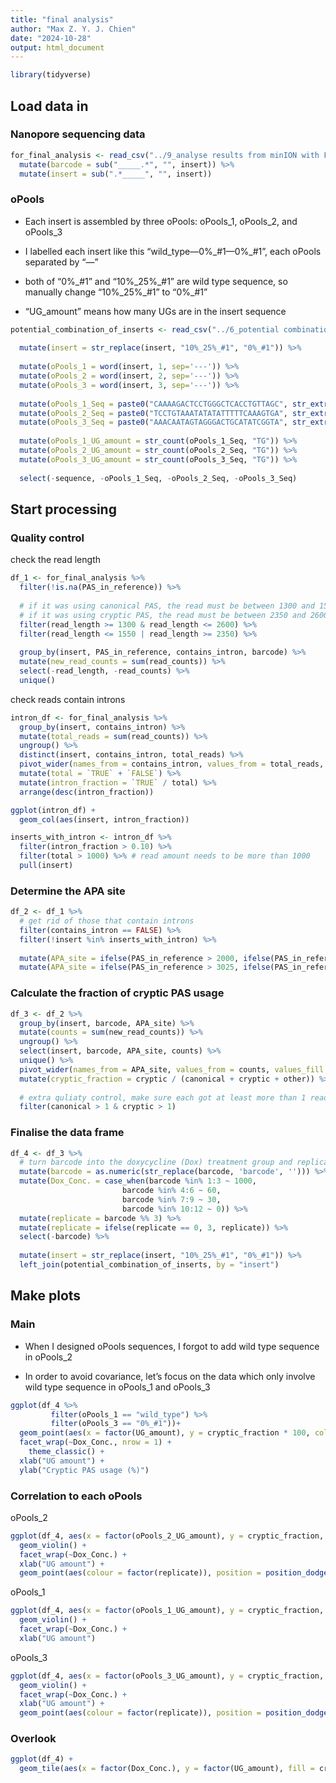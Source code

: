 ```yaml
---
title: "final analysis"
author: "Max Z. Y. J. Chien"
date: "2024-10-28"
output: html_document
---
```


```r
library(tidyverse)
```

## Load data in

### Nanopore sequencing data

```r
for_final_analysis <- read_csv("../9_analyse results from minION with Flow Cell (R10.4.1)/for_final_analysis.csv.gz") %>% 
  mutate(barcode = sub("_____.*", "", insert)) %>% 
  mutate(insert = sub(".*_____", "", insert))
```

### oPools

-   Each insert is assembled by three oPools: oPools_1, oPools_2, and oPools_3

-   I labelled each insert like this "wild_type---0%\_#1---0%\_#1", each oPools separated by "---"

-   both of "0%\_#1" and "10%\_25%\_#1" are wild type sequence, so manually change "10%\_25%\_#1" to "0%\_#1"

-   "UG_amount" means how many UGs are in the insert sequence

```r
potential_combination_of_inserts <- read_csv("../6_potential combination after Gibson assembly/CSV_file_of_potential_combination_of_inserts.csv") %>% 
  
  mutate(insert = str_replace(insert, "10%_25%_#1", "0%_#1")) %>% 
  
  mutate(oPools_1 = word(insert, 1, sep='---')) %>% 
  mutate(oPools_2 = word(insert, 2, sep='---')) %>% 
  mutate(oPools_3 = word(insert, 3, sep='---')) %>% 
  
  mutate(oPools_1_Seq = paste0("CAAAAGACTCCTGGGCTCACCTGTTAGC", str_extract(sequence, paste0("(?<=", "CAAAAGACTCCTGGGCTCACCTGTTAGC", ").*?(?=", "TCCTGTAAATATATATTTTTCAAAGTGA", ")")), "TCCTGTAAATATATATTTTTCAAAGTGA")) %>% 
  mutate(oPools_2_Seq = paste0("TCCTGTAAATATATATTTTTCAAAGTGA", str_extract(sequence, paste0("(?<=", "TCCTGTAAATATATATTTTTCAAAGTGA", ").*?(?=", "AAACAATAGTAGGGACTGCATATCGGTA", ")")), "AAACAATAGTAGGGACTGCATATCGGTA")) %>% 
  mutate(oPools_3_Seq = paste0("AAACAATAGTAGGGACTGCATATCGGTA", str_extract(sequence, paste0("(?<=", "AAACAATAGTAGGGACTGCATATCGGTA", ").*?(?=", "ACGAGAAGGGAACGGGGACTGCAGCCCT", ")")), "ACGAGAAGGGAACGGGGACTGCAGCCCT")) %>% 
  
  mutate(oPools_1_UG_amount = str_count(oPools_1_Seq, "TG")) %>% 
  mutate(oPools_2_UG_amount = str_count(oPools_2_Seq, "TG")) %>% 
  mutate(oPools_3_UG_amount = str_count(oPools_3_Seq, "TG")) %>% 
  
  select(-sequence, -oPools_1_Seq, -oPools_2_Seq, -oPools_3_Seq)
```

## Start processing

### Quality control

check the read length

```r
df_1 <- for_final_analysis %>% 
  filter(!is.na(PAS_in_reference)) %>% 
  
  # if it was using canonical PAS, the read must be between 1300 and 1550 bp long
  # if it was using cryptic PAS, the read must be between 2350 and 2600 bp long
  filter(read_length >= 1300 & read_length <= 2600) %>% 
  filter(read_length <= 1550 | read_length >= 2350) %>% 
  
  group_by(insert, PAS_in_reference, contains_intron, barcode) %>% 
  mutate(new_read_counts = sum(read_counts)) %>%
  select(-read_length, -read_counts) %>% 
  unique()
```

check reads contain introns

```r
intron_df <- for_final_analysis %>% 
  group_by(insert, contains_intron) %>% 
  mutate(total_reads = sum(read_counts)) %>% 
  ungroup() %>% 
  distinct(insert, contains_intron, total_reads) %>% 
  pivot_wider(names_from = contains_intron, values_from = total_reads, values_fill = 0) %>% 
  mutate(total = `TRUE` + `FALSE`) %>% 
  mutate(intron_fraction = `TRUE` / total) %>% 
  arrange(desc(intron_fraction))

ggplot(intron_df) + 
  geom_col(aes(insert, intron_fraction))

inserts_with_intron <- intron_df %>% 
  filter(intron_fraction > 0.10) %>% 
  filter(total > 1000) %>% # read amount needs to be more than 1000
  pull(insert)
```

### Determine the APA site

```r
df_2 <- df_1 %>% 
  # get rid of those that contain introns
  filter(contains_intron == FALSE) %>% 
  filter(!insert %in% inserts_with_intron) %>% 
  
  mutate(APA_site = ifelse(PAS_in_reference > 2000, ifelse(PAS_in_reference < 2100, "canonical", "other"), "other")) %>% 
  mutate(APA_site = ifelse(PAS_in_reference > 3025, ifelse(PAS_in_reference < 3125, "cryptic", APA_site), APA_site))
```

### Calculate the fraction of cryptic PAS usage

```r
df_3 <- df_2 %>% 
  group_by(insert, barcode, APA_site) %>% 
  mutate(counts = sum(new_read_counts)) %>% 
  ungroup() %>% 
  select(insert, barcode, APA_site, counts) %>% 
  unique() %>% 
  pivot_wider(names_from = APA_site, values_from = counts, values_fill = 0) %>% 
  mutate(cryptic_fraction = cryptic / (canonical + cryptic + other)) %>% 
  
  # extra quliaty control, make sure each got at least more than 1 read
  filter(canonical > 1 & cryptic > 1)
```

### Finalise the data frame

```r
df_4 <- df_3 %>% 
  # turn barcode into the doxycycline (Dox) treatment group and replicate
  mutate(barcode = as.numeric(str_replace(barcode, 'barcode', ''))) %>% 
  mutate(Dox_Conc. = case_when(barcode %in% 1:3 ~ 1000,
                         barcode %in% 4:6 ~ 60,
                         barcode %in% 7:9 ~ 30,
                         barcode %in% 10:12 ~ 0)) %>% 
  mutate(replicate = barcode %% 3) %>% 
  mutate(replicate = ifelse(replicate == 0, 3, replicate)) %>% 
  select(-barcode) %>% 
  
  mutate(insert = str_replace(insert, "10%_25%_#1", "0%_#1")) %>% 
  left_join(potential_combination_of_inserts, by = "insert")
```

## Make plots

### Main

-   When I designed oPools sequences, I forgot to add wild type sequence in oPools_2

-   In order to avoid covariance, let's focus on the data which only involve wild type sequence in oPools_1 and oPools_3

```r
ggplot(df_4 %>% 
         filter(oPools_1 == "wild_type") %>% 
         filter(oPools_3 == "0%_#1"))+ 
  geom_point(aes(x = factor(UG_amount), y = cryptic_fraction * 100, colour = factor(replicate)), position = position_dodge(width = 0.5), alpha = 0.75) + 
  facet_wrap(~Dox_Conc., nrow = 1) + 
    theme_classic() + 
  xlab("UG amount") + 
  ylab("Cryptic PAS usage (%)")
```

### Correlation to each oPools

oPools_2

```r
ggplot(df_4, aes(x = factor(oPools_2_UG_amount), y = cryptic_fraction, fill = factor(replicate))) + 
  geom_violin() + 
  facet_wrap(~Dox_Conc.) + 
  xlab("UG amount") + 
  geom_point(aes(colour = factor(replicate)), position = position_dodge(width = 1), data = df_4 %>% filter(oPools_2_UG_amount == 27))
```

oPools_1

```r
ggplot(df_4, aes(x = factor(oPools_1_UG_amount), y = cryptic_fraction, fill = factor(replicate))) + 
  geom_violin() + 
  facet_wrap(~Dox_Conc.) + 
  xlab("UG amount")
```

oPools_3

```r
ggplot(df_4, aes(x = factor(oPools_3_UG_amount), y = cryptic_fraction, fill = factor(replicate))) + 
  geom_violin() + 
  facet_wrap(~Dox_Conc.) + 
  xlab("UG amount") + 
  geom_point(aes(colour = factor(replicate)), position = position_dodge(width = 1), data = df_4 %>% filter(oPools_3_UG_amount == 30))
```

### Overlook

```r
ggplot(df_4) + 
  geom_tile(aes(x = factor(Dox_Conc.), y = factor(UG_amount), fill = cryptic_fraction))
```